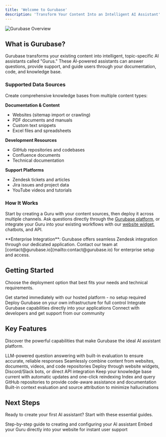 ```yaml
---
title: 'Welcome to Gurubase'
description: 'Transform Your Content Into an Intelligent AI Assistant'
---
```


<Frame>
  <img src="/images/gurubase-intro.jpg" alt="Gurubase Overview" />
</Frame>

## What is Gurubase?

Gurubase transforms your existing content into intelligent, topic-specific AI assistants called "Gurus." These AI-powered assistants can answer questions, provide support, and guide users through your documentation, code, and knowledge base.

### Supported Data Sources

Create comprehensive knowledge bases from multiple content types:

**Documentation & Content**
- Websites (sitemap import or crawling)
- PDF documents and manuals
- Custom text snippets
- Excel files and spreadsheets

**Development Resources**
- GitHub repositories and codebases
- Confluence documents
- Technical documentation

**Support Platforms**
- Zendesk tickets and articles
- Jira issues and project data
- YouTube videos and tutorials

### How It Works

Start by creating a Guru with your content sources, then deploy it across multiple channels. Ask questions directly through the [Gurubase platform](https://gurubase.io/gurus/), or integrate your Guru into your existing workflows with our [website widget](/integrations/website-widget), chatbots, and API.

<Note>
  **Enterprise Integration**: Gurubase offers seamless Zendesk integration through our dedicated application. Contact our team at [contact@gurubase.io](mailto:contact@gurubase.io) for enterprise setup and access.
</Note>

## Getting Started

Choose the deployment option that best fits your needs and technical requirements.

<CardGroup cols={2}>
  <Card
    title="Start with Gurubase.io"
    icon="robot"
    href="https://gurubase.io"
  >
    Get started immediately with our hosted platform - no setup required
  </Card>
  <Card
    title="Self-Hosted Deployment"
    icon="server"
    href="/quickstart#self-hosted-installation"
  >
    Deploy Gurubase on your own infrastructure for full control
  </Card>
  <Card
    title="API Integration"
    icon="code"
    href="/api-reference/introduction"
  >
    Integrate Gurubase capabilities directly into your applications
  </Card>
  <Card
    title="Join Our Community"
    icon="discord"
    href="https://discord.gg/9CMRSQPqx6"
  >
    Connect with developers and get support from our community
  </Card>
</CardGroup>

## Key Features

Discover the powerful capabilities that make Gurubase the ideal AI assistant platform.

<CardGroup cols={2}>
  <Card
    title="Advanced AI Q&A"
    icon="wand-magic-sparkles"
  >
    LLM-powered question answering with built-in evaluation to ensure accurate, reliable responses
  </Card>
  <Card
    title="Multi-Source Integration"
    icon="database"
  >
    Seamlessly combine content from websites, documents, videos, and code repositories
  </Card>
  <Card
    title="Flexible Deployment"
    icon="plug"
  >
    Deploy through website widgets, Discord/Slack bots, or direct API integration
  </Card>
  <Card
    title="Real-Time Synchronization"
    icon="arrows-rotate"
  >
    Keep your knowledge base current with automatic updates and one-click reindexing
  </Card>
  <Card
    title="Codebase Intelligence"
    icon="code"
  >
    Index and query GitHub repositories to provide code-aware assistance and documentation
  </Card>
  <Card
    title="Trust & Accuracy"
    icon="shield-check"
  >
    Built-in context evaluation and source attribution to minimize hallucinations
  </Card>
</CardGroup>

## Next Steps

Ready to create your first AI assistant? Start with these essential guides.

<CardGroup cols={2}>
  <Card
    title="Create Your First Guru"
    icon="wand-magic-sparkles"
    href="/guides/create-guru"
  >
    Step-by-step guide to creating and configuring your AI assistant
  </Card>
  <Card
    title="Website Integration"
    icon="globe"
    href="/integrations/website-widget"
  >
    Embed your Guru directly into your website for instant user support
  </Card>
</CardGroup>
